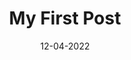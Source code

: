 ---
title: "My First Post"
date: "12-04-2022"
hero_image: "./iceland-1861534.jpg"
hero_image_alt: "A gray pitbull relaxing on the sidewalk with its tongue hanging out"
---